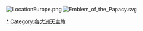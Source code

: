 [[Image:LocationEurope.png|left]]
[[Image:Emblem_of_the_Papacy.svg|left]]
{{Catmore}}

[[Category:欧洲基督教教派|*]]
[[Category:各大洲天主教|Category:各大洲天主教]]